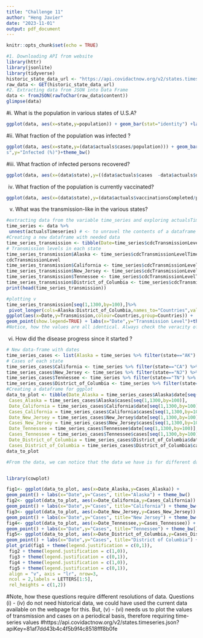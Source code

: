 ```yaml
---
title: "Challenge 11"
author: "Heng Javier"
date: "2023-11-01"
output: pdf_document
---
```


```r
knitr::opts_chunk$set(echo = TRUE)
```

```r
#1. Downloading API from website 
library(httr)
library(jsonlite)
library(tidyverse)
historic_state_data_url <- "https://api.covidactnow.org/v2/states.timeseries.json?apiKey=81af7dd43b4c4f5b9f4c8518fff8b0fe"
raw_data <- GET(historic_state_data_url)
#2. Extracting data from JSON into Data Frame 
data <- fromJSON(rawToChar(raw_data$content))
glimpse(data)
```
#i. What is the population in various states of U.S.A?
```r
ggplot(data, aes(x=state,y=population)) + geom_bar(stat="identity") +labs(x="States",y="Population") + theme_bw()
```
#ii. What fraction of the population was infected ?
```r
ggplot(data, aes(x=state,y=(data$actuals$cases/population))) + geom_bar(stat="identity") + labs(x="State
s",y="Infected (%)")+theme_bw()
```
#iii. What fraction of infected persons recovered?
```r
ggplot(data, aes(x=(data$state),y=((data$actuals$cases  -data$actuals$deaths)/data$actuals$cases))) + geom_point(stat="identity") + labs(x="State",y="Fraction of people recovered(%)")+theme_bw()
```
iv. What fraction of the population is currently vaccinated?
```r
ggplot(data, aes(x=(data$state),y=(data$actuals$vaccinationsCompleted/population))) + geom_point(stat="identity") + labs(x="State",y="People Vaccinated(%)")+theme_bw()
```
v. What was the transmission-like in the various states?
```r
#extracting data from the variable time_series and exploring actualsTimeseries
time_series <- data %>%
 unnest(actualsTimeseries) # <- to unravel the contents of a dataframe within a dataframe, use unnest
#Creating a new dataframe with needed data
time_series_transmission <- tibble(Date=time_series$cdcTransmissionLevelTimeseries[[which(data$state=="CA")]]$date)
# Transmission levels in each state
time_series_transmission$Alaska <- time_series$cdcTransmissionLevelTimeseries[[which(data$state=="AK")]]$
cdcTransmissionLevel
time_series_transmission$California <- time_series$cdcTransmissionLevelTimeseries[[which(data$state=="CA")]]$cdcTransmissionLevel
time_series_transmission$New_Jersey <- time_series$cdcTransmissionLevelTimeseries[[which(data$state=="NJ")]]$cdcTransmissionLevel
time_series_transmission$Tennessee <- time_series$cdcTransmissionLevelTimeseries[[which(data$state=="TN")]]$cdcTransmissionLevel
time_series_transmission$District_of_Columbia <- time_series$cdcTransmissionLevelTimeseries[[which(data$state=="DC")]]$cdcTransmissionLevel
print(head(time_series_transmission))

#plotting v
time_series_transmission[seq(1,1300,by=100),]%>%
 pivot_longer(cols=Alaska:District_of_Columbia,names_to="Countries",values_to="Transmission")%>%
ggplot(aes(x=Date,y=Transmission,colour=Countries,group=Countries)) +
geom_point(show.legend=TRUE) + labs(x="Date",y="Transmission Level")+theme_bw()
#Notice, how the values are all identical. Always check the veracity of the data in the data-set before plotting!
```
vi. How did the disease progress since it started ?
```r
# New data-frame with dates
time_series_cases <- list(Alaska = time_series %>% filter(state=="AK") %>% select(date,cases))
# Cases of each state
time_series_cases$California <- time_series %>% filter(state=="CA") %>% select(date,cases)
time_series_cases$New_Jersey <- time_series %>% filter(state=="NJ") %>% select(date,cases)
time_series_cases$Tennessee <- time_series %>% filter(state=="TN") %>% select(date,cases)
time_series_cases$District_of_Columbia <- time_series %>% filter(state=="DC") %>% select(date,cases)
#Creating a dataframe for ggplot
data_to_plot <- tibble(Date_Alaska = time_series_cases$Alaska$date[seq(1,1300,by=100)],
 Cases_Alaska = time_series_cases$Alaska$cases[seq(1,1300,by=100)],
 Date_California = time_series_cases$California$date[seq(1,1300,by=100)],
 Cases_California = time_series_cases$California$cases[seq(1,1300,by=100)],
 Date_New_Jersey = time_series_cases$New_Jersey$date[seq(1,1300,by=100)],
 Cases_New_Jersey = time_series_cases$New_Jersey$cases[seq(1,1300,by=100)],
 Date_Tennessee = time_series_cases$Tennessee$date[seq(1,1300,by=100)],
 Cases_Tennessee = time_series_cases$Tennessee$cases[seq(1,1300,by=100)],
 Date_District_of_Columbia = time_series_cases$District_of_Columbia$date[seq(1,1300,by=100)],
 Cases_District_of_Columbia = time_series_cases$District_of_Columbia$cases[seq(1,1300,by=100)])
data_to_plot

#From the data, we can notice that the data we have is for different dates. Hence, we cannot plot them all in the same plot, because the x axis or the variable `Date`, has different values for each state. Therefore, we can only plot them in subplots and not together


library(cowplot)

fig1<- ggplot(data_to_plot, aes(x=Date_Alaska,y=Cases_Alaska)) +
geom_point() + labs(x="Date",y="Cases", title="Alaska") + theme_bw()
fig2<- ggplot(data_to_plot, aes(x=Date_California,y=Cases_California)) +
geom_point() + labs(x="Date",y="Cases", title="California") + theme_bw()
fig3<- ggplot(data_to_plot, aes(x=Date_New_Jersey,y=Cases_New_Jersey)) +
geom_point() + labs(x="Date",y="Cases", title="New Jersey") + theme_bw()
fig4<- ggplot(data_to_plot, aes(x=Date_Tennessee,y=Cases_Tennessee)) +
geom_point() + labs(x="Date",y="Cases", title="Tennessee") + theme_bw()
fig5<- ggplot(data_to_plot, aes(x=Date_District_of_Columbia,y=Cases_District_of_Columbia)) +
geom_point() + labs(x="Date",y="Cases", title="District of Columbia") + theme_bw()
plot_grid(fig1 + theme(legend.justification = c(0,1)),
 fig2 + theme(legend.justification = c(1,0)),
 fig3 + theme(legend.justification = c(0,1)),
 fig4 + theme(legend.justification = c(1,0)),
 fig5 + theme(legend.justification = c(0,1)),
 align = "v", axis = "lr", nrow=3,
 ncol = 2,labels = LETTERS[1:5],
 rel_heights = c(1,2))

```

#Note, how these questions require different resolutions of data. Questions (i) - (iv) do not need historical data, we could have used the current data available on the webpage for this. But, (v) - (vi) needs us to plot the values of transmission and cases on a periodical basis, therefore requiring time-series values
#https://api.covidactnow.org/v2/states.timeseries.json?apiKey=81af7dd43b4c4f5b9f4c8518fff8b0fe
